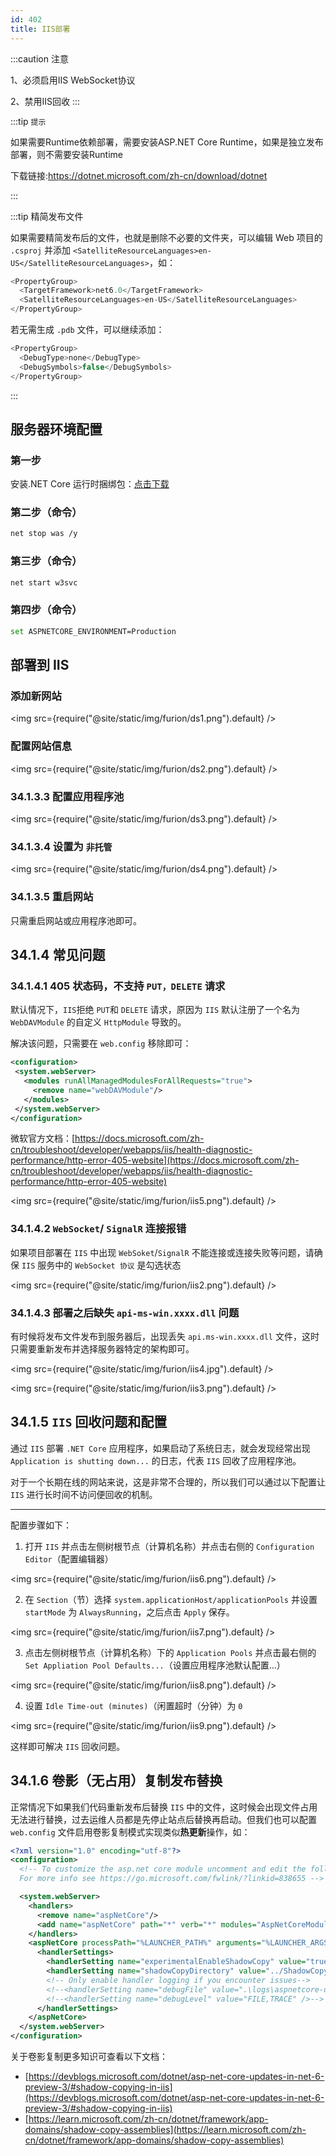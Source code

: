 ```yaml
---
id: 402
title: IIS部署
---
```



:::caution 注意

1、必须启用IIS WebSocket协议

2、禁用IIS回收
:::


:::tip `提示`

 如果需要Runtime依赖部署，需要安装ASP.NET Core Runtime，如果是独立发布部署，则不需要安装Runtime

 下载链接:https://dotnet.microsoft.com/zh-cn/download/dotnet

:::


:::tip 精简发布文件

如果需要精简发布后的文件，也就是删除不必要的文件夹，可以编辑 Web 项目的 `.csproj` 并添加 `<SatelliteResourceLanguages>en-US</SatelliteResourceLanguages>`，如：

```cs showLineNumbers  {3}
<PropertyGroup>
  <TargetFramework>net6.0</TargetFramework>
  <SatelliteResourceLanguages>en-US</SatelliteResourceLanguages>
</PropertyGroup>
```

若无需生成 `.pdb` 文件，可以继续添加：

```cs showLineNumbers {2-3}
<PropertyGroup>
  <DebugType>none</DebugType>
  <DebugSymbols>false</DebugSymbols>
</PropertyGroup>
```

:::


## 服务器环境配置

### 第一步

安装.NET Core 运行时捆绑包：[点击下载](https://dotnet.microsoft.com/permalink/dotnetcore-current-windows-runtime-bundle-installer)

### 第二步（命令）

```bash showLineNumbers
net stop was /y
```

### 第三步（命令）

```bash showLineNumbers
net start w3svc
```

### 第四步（命令）

```bash showLineNumbers
set ASPNETCORE_ENVIRONMENT=Production
```

## 部署到 IIS

### 添加新网站

<img src={require("@site/static/img/furion/ds1.png").default} />

### 配置网站信息

<img src={require("@site/static/img/furion/ds2.png").default} />

### 34.1.3.3 配置应用程序池

<img src={require("@site/static/img/furion/ds3.png").default} />

### 34.1.3.4 设置为 `非托管`

<img src={require("@site/static/img/furion/ds4.png").default} />

### 34.1.3.5 重启网站

只需重启网站或应用程序池即可。

## 34.1.4 常见问题

### 34.1.4.1 405 状态码，不支持 `PUT，DELETE` 请求

默认情况下，`IIS`拒绝 `PUT`和 `DELETE` 请求，原因为 `IIS` 默认注册了一个名为 `WebDAVModule` 的自定义 `HttpModule` 导致的。

解决该问题，只需要在 `web.config` 移除即可：

```xml {2-6}
<configuration>
 <system.webServer>
   <modules runAllManagedModulesForAllRequests="true">
     <remove name="webDAVModule"/>
   </modules>
 </system.webServer>
</configuration>
```

微软官方文档：[https://docs.microsoft.com/zh-cn/troubleshoot/developer/webapps/iis/health-diagnostic-performance/http-error-405-website](https://docs.microsoft.com/zh-cn/troubleshoot/developer/webapps/iis/health-diagnostic-performance/http-error-405-website)

<img src={require("@site/static/img/furion/iis5.png").default} />

### 34.1.4.2 `WebSocket`/ `SignalR` 连接报错

如果项目部署在 `IIS` 中出现 `WebSoket`/`SignalR` 不能连接或连接失败等问题，请确保 `IIS` 服务中的 `WebSocket 协议` 是勾选状态

<img src={require("@site/static/img/furion/iis2.png").default} />

### 34.1.4.3 部署之后缺失 `api-ms-win.xxxx.dll` 问题

有时候将发布文件发布到服务器后，出现丢失 `api.ms-win.xxxx.dll` 文件，这时只需要重新发布并选择服务器特定的架构即可。

<img src={require("@site/static/img/furion/iis4.jpg").default} />

<img src={require("@site/static/img/furion/iis3.png").default} />

## 34.1.5 `IIS` 回收问题和配置

通过 `IIS` 部署 `.NET Core` 应用程序，如果启动了系统日志，就会发现经常出现 `Application is shutting down...` 的日志，代表 `IIS` 回收了应用程序池。

对于一个长期在线的网站来说，这是非常不合理的，所以我们可以通过以下配置让 `IIS` 进行长时间不访问便回收的机制。

---

配置步骤如下：

1. 打开 `IIS` 并点击左侧树根节点（计算机名称）并点击右侧的 `Configuration Editor`（配置编辑器）

<img src={require("@site/static/img/furion/iis6.png").default} />

2. 在 `Section`（节）选择 `system.applicationHost/applicationPools` 并设置 `startMode` 为 `AlwaysRunning`，之后点击 `Apply` 保存。

<img src={require("@site/static/img/furion/iis7.png").default} />

3. 点击左侧树根节点（计算机名称）下的 `Application Pools` 并点击最右侧的 `Set Appliation Pool Defaults...`（设置应用程序池默认配置...）

<img src={require("@site/static/img/furion/iis8.png").default} />

4. 设置 `Idle Time-out (minutes)`（闲置超时（分钟）为 `0`

<img src={require("@site/static/img/furion/iis9.png").default} />

这样即可解决 `IIS` 回收问题。

## 34.1.6 卷影（无占用）复制发布替换

正常情况下如果我们代码重新发布后替换 `IIS` 中的文件，这时候会出现文件占用无法进行替换，过去运维人员都是先停止站点后替换再启动。但我们也可以配置 `web.config` 文件启用卷影复制模式实现类似**热更新**操作，如：

```xml showLineNumbers {12-18}
<?xml version="1.0" encoding="utf-8"?>
<configuration>
  <!-- To customize the asp.net core module uncomment and edit the following section.
  For more info see https://go.microsoft.com/fwlink/?linkid=838655 -->

  <system.webServer>
    <handlers>
      <remove name="aspNetCore"/>
      <add name="aspNetCore" path="*" verb="*" modules="AspNetCoreModulev2" resourceType="Unspecified"/>
    </handlers>
    <aspNetCore processPath="%LAUNCHER_PATH%" arguments="%LAUNCHER_ARGS%" stdoutLogEnabled="false" stdoutLogFile=".\logs\stdout">
      <handlerSettings>
        <handlerSetting name="experimentalEnableShadowCopy" value="true" />
        <handlerSetting name="shadowCopyDirectory" value="../ShadowCopyDirectory/" />
        <!-- Only enable handler logging if you encounter issues-->
        <!--<handlerSetting name="debugFile" value=".\logs\aspnetcore-debug.log" />-->
        <!--<handlerSetting name="debugLevel" value="FILE,TRACE" />-->
      </handlerSettings>
    </aspNetCore>
  </system.webServer>
</configuration>
```

关于卷影复制更多知识可查看以下文档：

- [https://devblogs.microsoft.com/dotnet/asp-net-core-updates-in-net-6-preview-3/#shadow-copying-in-iis](https://devblogs.microsoft.com/dotnet/asp-net-core-updates-in-net-6-preview-3/#shadow-copying-in-iis)
- [https://learn.microsoft.com/zh-cn/dotnet/framework/app-domains/shadow-copy-assemblies](https://learn.microsoft.com/zh-cn/dotnet/framework/app-domains/shadow-copy-assemblies)




